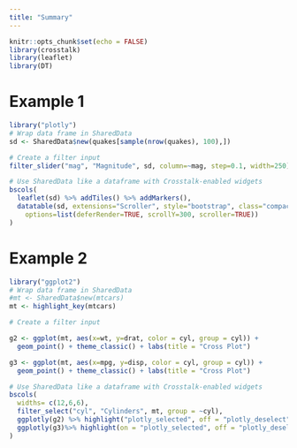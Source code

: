 ```yaml
---
title: "Summary"
---
```


```r
knitr::opts_chunk$set(echo = FALSE)
library(crosstalk)
library(leaflet)
library(DT)
```


# Example 1
```r
library("plotly")
# Wrap data frame in SharedData
sd <- SharedData$new(quakes[sample(nrow(quakes), 100),])

# Create a filter input
filter_slider("mag", "Magnitude", sd, column=~mag, step=0.1, width=250)

# Use SharedData like a dataframe with Crosstalk-enabled widgets
bscols(
  leaflet(sd) %>% addTiles() %>% addMarkers(),
  datatable(sd, extensions="Scroller", style="bootstrap", class="compact", width="100%",
    options=list(deferRender=TRUE, scrollY=300, scroller=TRUE))
)

```

# Example 2
```r
library("ggplot2")
# Wrap data frame in SharedData
#mt <- SharedData$new(mtcars)
mt <- highlight_key(mtcars)

# Create a filter input

g2 <- ggplot(mt, aes(x=wt, y=drat, color = cyl, group = cyl)) +
  geom_point() + theme_classic() + labs(title = "Cross Plot")

g3 <- ggplot(mt, aes(x=mpg, y=disp, color = cyl, group = cyl)) +
  geom_point() + theme_classic() + labs(title = "Cross Plot")

# Use SharedData like a dataframe with Crosstalk-enabled widgets
bscols(
  widths= c(12,6,6),
  filter_select("cyl", "Cylinders", mt, group = ~cyl),
  ggplotly(g2) %>% highlight("plotly_selected", off = "plotly_deselect"), 
  ggplotly(g3)%>% highlight(on = "plotly_selected", off = "plotly_deselect")
)
```


